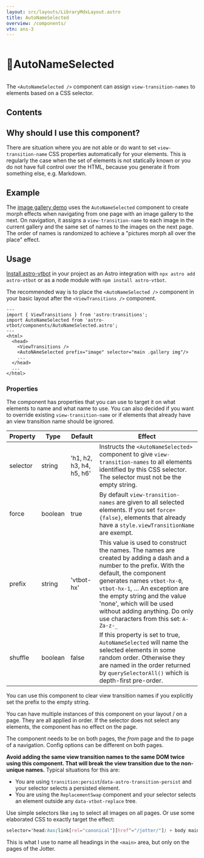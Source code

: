 ```yaml
---
layout: src/layouts/LibraryMdxLayout.astro
title: AutoNameSelected
overview: /components/
vtn: ans-3
---
```


<h1 style="display: inline-block; view-transition-name: ans-1"><span style="display:inline-block; view-transition-name:ans-2;">📛 </span>AutoNameSelected</h1>


The `<AutoNameSelected />` component can assign `view-transition-names` to elements based on a CSS selector.

## Contents

## Why should I use this component?

There are situation where you are not able or do want to set `view-transition-name` CSS properties automatically for your elements. This is regularly the case when the set of elements is not statically known or you do not have full control over the HTML, because you generate it from something else, e.g. Markdown.

## Example

The <a href="/image-gallery/" data-astro-reload>image gallery demo</a> uses the `AutoNameSelected` component to create morph effects when navigating from one page with an image gallery to the next. On navigation, it assigns a `view-transition-name` to each image in the current gallery and the same set of names to the images on the next page. The order of names is randomized to achieve a "pictures morph all over the place" effect.

## Usage

[Install astro-vtbot](../Installation/) in your project as an Astro integration with `npx astro add astro-vtbot` or as a node module with `npm install astro-vtbot`.

The recommended way is to place the `<AutoNameSelected />` component in your basic layout after the `<ViewTransitions />` component.

```astro title="MyLayout.astro" {3,8}
---
import { ViewTransitions } from 'astro:transitions';
import AutoNameSelected from 'astro-vtbot/components/AutoNameSelected.astro';
---
<html>
  <head>
    <ViewTransitions />
    <AutoNAmeSelected prefix="image" selector="main .gallery img"/>
    ...
  </head>
  ...
</html>
```

### Properties

The component has properties that you can use to target it on what elements to name and what name to use. You can also decided if you want to override existing `view-transition-name` or if elements that already have an view transition name should be ignored.

|   Property | Type| Default | Effect |
|------------|------|--------|--------|
| selector | string | 'h1, h2, h3, h4, h5, h6'|Instructs the `<AutoNameSelected>` component to give `view-transition-names` to all elements identified by this CSS selector. The selector must not be the empty string.|
|force|boolean| true | By default `view-transition-names` are given to all selected elements. If you set `force={false}`, elements that already have a `style.viewTransitionName` are exempt.|
|prefix|string|'vtbot-hx'|This value is used to construct the names. The names are created by adding a dash and a number to the prefix. With the default, the component generates names `vtbot-hx-0`, `vtbot-hx-1`, &hellip; An exception are the empty string and the value 'none', which will be used without adding anything. Do only use characters from this set: `A-Za-z-_` |
|shuffle|boolean|false|If this property is set to true, `AutoNameSelected` will name the selected elements in some random order. Otherwise they are named in the order returned by `querySelectorAll()` which is depth-first pre-order.

You can use this component to clear view transition names if you explicitly set the prefix to the empty string.

You can have multiple instances of this component on your layout / on a page. They are all applied in order. If the selector does not select any elements, the component has no effect on the page.

The component needs to be on both pages, the _from_ page and the _to_ page of a navigation. Config options can be different on both pages.


**Avoid adding the same view transition names to the same DOM twice using this component.
That will break the view transition due to the non-unique names.**
Typical situations for this are:
* You are using `transition:persist`/`data-astro-transition-persist` and your selector selects a persisted element.
* You are using the `ReplacementSwap` component and your selector selects an element outside any `data-vtbot-replace` tree.


Use simple selectors like `img` to select all images on all pages. Or use some elaborated CSS to exactly target the effect:
```css
selector='head:has(link[rel="canonical"][href^="/jotter/"]) + body main :is(h1, h2, h3, h4, h5, h6)'
```
This is what I use to name all headings in the `<main>` area, but only on the pages of the Jotter.

